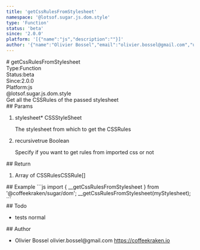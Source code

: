 ```yaml
---
title: 'getCssRulesFromStylesheet'
namespace: '@lotsof.sugar.js.dom.style'
type: 'Function'
status: 'beta'
since: '2.0.0'
platform: '[{"name":"js","description":""}]'
author: '{"name":"Olivier Bossel","email":"olivier.bossel@gmail.com","url":"https://coffeekraken.io"}'
---
```

<div class="docmap-mdx">
# getCssRulesFromStylesheet
<div class="_metas">
<div class="_type"><span class="_type-label">Type:</span><span class="_type-value">Function</span></div>
<div class="_status"><span class="_status-label">Status:</span><span class="_status-value -beta">beta</span></div>
<div class="_since"><span class="_since-label">Since:</span><span class="_since-value">2.0.0</span></div>
<div class="_platform"><span class="_platform-label">Platform:</span><span class="_platform-value -js">js</span></div>
</div>
<div class="_namespace">@lotsof.sugar.js.dom.style</div>
<div class="_description">
Get all the CSSRules of the passed stylesheet
</div>
<div class="_params">
## Params
<ol class="_list">
<li class="_item">
<span class="_name">stylesheet<span class="_required">*</span></span><span class="_default"></span> <span class="_type">CSSStyleSheet</span>
<p class="_description">The stylesheet from which to get the CSSRules</p>
</li>
<li class="_item">
<span class="_name">recursive</span><span class="_default">true</span> <span class="_type">Boolean</span>
<p class="_description">Specify if you want to get rules from imported css or not</p>
</li>
</ol>
</div>
<div class="_return">
## Return
<ol class="_list">
<li class="_item">
<span class="_description">Array of CSSRules</span><span class="_default"></span><span class="_type">CSSRule&lsqb;&rsqb;</span>
</li>
</ol>
</div>
<div class="_examples">
## Example
```js
import { __getCssRulesFromStylesheet } from '@coffeekraken/sugar/dom';
__getCssRulesFromStylesheet(myStylesheet);
```
</div>
<div class="_todo">
## Todo
<ul class="_list">
<li class="_item">
<span class="_description">tests</span>
<span class="_priority -normal">normal</span>
</li>
</ul>
</div>
<div class="_author">
## Author
<ul class="_list">
<li class="_item">
<span class="_name">Olivier Bossel</span>
<span class="_email">olivier.bossel@gmail.com</span>
<a href="https://coffeekraken.io" target="_blank" class="_url">https://coffeekraken.io</a>
</li>
</ul>
</div>
</div>